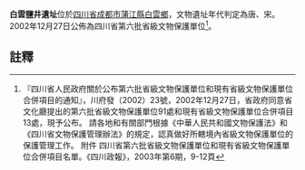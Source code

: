 {{msg:四川省文物保護單位
|名稱 = 白雲鹽井遺址
|編號 = 91
|圖片 = 
|級別 = S6
|分類 = 
|時代 = [[唐代|唐代]]、[[宋代|宋代]]
|地点 = [[四川省|四川省]][[成都市|成都市]][[蒲江縣|蒲江縣]][[白雲鄉|白雲鄉]]
|坐標 =
|登錄 = 2002年12月27日
}}
'''白雲鹽井遺址'''位於[[四川省|四川省]][[成都市|成都市]][[蒲江縣|蒲江縣]][[白雲鄉|白雲鄉]]，文物遺址年代判定為唐、宋。2002年12月27日公佈為四川省第六批省級文物保護單位<ref>『四川省人民政府關於公布第六批省級文物保護單位和現有省級文物保護單位合併項目的通知』，川府發（2002）23號，2002年12月27日，省政府同意省文化廳提出的第六批省級文物保護單位91處和現有省級文物保護單位合併項目13處，現予公布。 請各地和有關部門根據《中華人民共和國文物保護法》和《四川省文物保護管理辦法》的規定，認真做好所轄境內省級文物保護單位的保護管理工作。 附件 四川省第六批省級文物保護單位和現有省級文物保護單位合併項目名單。《四川政報》，2003年第6期，9-12頁</ref>。
==註釋==
{{reflist}}
{{文物保護單位小作品}}
